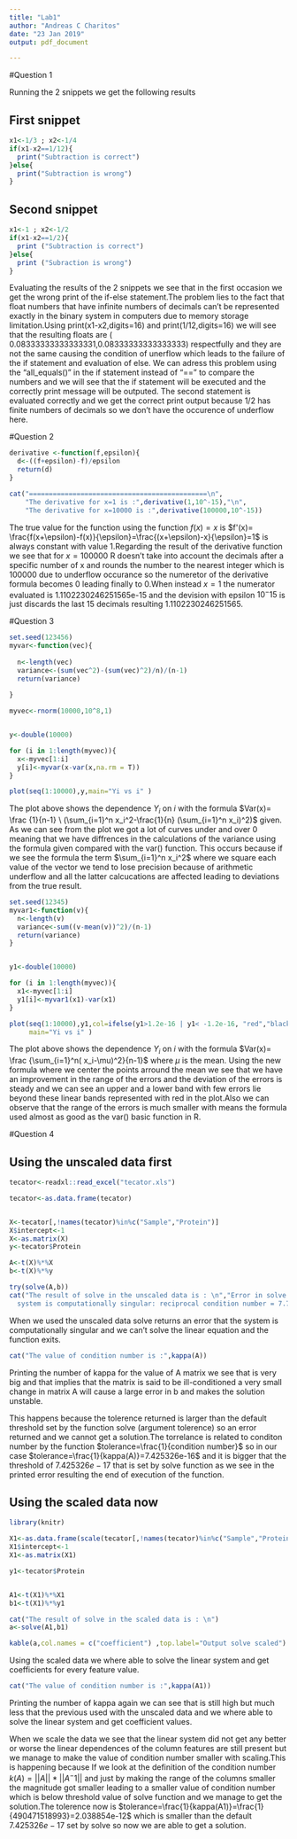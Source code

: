 ```yaml
---
title: "Lab1"
author: "Andreas C Charitos"
date: "23 Jan 2019"
output: pdf_document

---
```



#Question 1


Running the 2 snippets we get the following results 


First snippet
-------------

```r

x1<-1/3 ; x2<-1/4
if(x1-x2==1/12){
  print("Subtraction is correct")
}else{ 
  print("Subtraction is wrong")
}

```

Second snippet
--------------

```r
x1<-1 ; x2<-1/2
if(x1-x2==1/2){
  print ("Subtraction is correct")
}else{
  print ("Subraction is wrong")
}

```


Evaluating the results of the 2 snippets we see that in the first occasion we get the wrong print of the if-else statement.The problem lies to the fact that float numbers that have infinite numbers of decimals can't be represented exactly in the binary system in computers due to memory storage limitation.Using print(x1-x2,digits=16) and print(1/12,digits=16) we will see that the resulting floats are ( 0.08333333333333331,0.08333333333333333) respectfully and they are not the same causing the condition of unerflow which leads to the failure of the if statement and evaluation of else. 
We can adress this problem using the "all_equals()" in the if statement instead of "==" to compare the numbers and we will see that the if statement will be executed and the correctly print message will be outputed.
The second statement is evaluated correctly and we get the correct print output because 1/2 has finite numbers of decimals so we don't have the occurence of 
underflow here.


#Question 2


```r
derivative <-function(f,epsilon){
  d<-((f+epsilon)-f)/epsilon
  return(d)
}

cat("=============================================\n",
    "The derivative for x=1 is :",derivative(1,10^-15),"\n",
    "The derivative for x=10000 is :",derivative(100000,10^-15))

```


The true value for the function using the function $f(x)=x$ is $f'(x)= \frac{f(x+\epsilon)-f(x)}{\epsilon}=\frac{(x+\epsilon)-x}{\epsilon}=1$
is always constant with value 1.Regarding the result of the derivative function we see that for $x=100000$ R doesn't take into account the decimals after a specific number of x and rounds the number to the nearest integer which is 100000 due to underflow occurance so the numeretor of the derivative formula becomes 0 leading finally to 0.When instead $x=1$ the numerator evaluated is  1.1102230246251565e-15 and the devision with epsilon $10^-15$ is just discards the last 15 decimals resulting  1.1102230246251565.


#Question 3

```r
set.seed(123456)
myvar<-function(vec){
  
  n<-length(vec)
  variance<-(sum(vec^2)-(sum(vec)^2)/n)/(n-1)
  return(variance)
  
}

myvec<-rnorm(10000,10^8,1)


y<-double(10000)

for (i in 1:length(myvec)){
  x<-myvec[1:i]
  y[i]<-myvar(x-var(x,na.rm = T))
}

plot(seq(1:10000),y,main="Yi vs i" )

```


The plot above shows the dependence $Y_i$ on $i$ with the formula $Var(x)= \frac {1}{n-1} \ (\sum_{i=1}^n x_i^2-\frac{1}{n} (\sum_{i=1}^n x_i)^2)$ given.
As we can see from the plot we got a lot of curves  under and over 0 meaning that we have diffrences in the calculations of the variance using the formula given compared with the var() function. This occurs because if we see the formula the term $\sum_{i=1}^n x_i^2$ where we square each value of the vector we tend to lose precision because of arithmetic underflow and all the latter calcucations are affected leading to deviations from the true result.



```r
set.seed(12345)
myvar1<-function(v){
  n<-length(v)
  variance<-sum((v-mean(v))^2)/(n-1)
  return(variance)
}


y1<-double(10000)

for (i in 1:length(myvec)){
  x1<-myvec[1:i]
  y1[i]<-myvar1(x1)-var(x1)
}

plot(seq(1:10000),y1,col=ifelse(y1>1.2e-16 | y1< -1.2e-16, "red","black"),
     main="Yi vs i" )


```


The plot above shows the dependence $Y_i$ on $i$ with the formula $Var(x)= \frac {\sum_{i=1}^n( x_i-\mu)^2}{n-1}$ where $\mu$ is the mean.
Using the new formula where we center the points arround the mean we see that we have an improvement in the range of the errors and the deviation of the errors is steady and we can see an upper and a lower band with few errors lie beyond these linear bands represented with red in the plot.Also we can observe that the range of the errors is much smaller with means the formula used almost as good as the var() basic function in R.


#Question 4

Using the unscaled data first 
-----------------------------

```r

tecator<-readxl::read_excel("tecator.xls")

tecator<-as.data.frame(tecator)


X<-tecator[,!names(tecator)%in%c("Sample","Protein")]
X$intercept<-1
X<-as.matrix(X)
y<-tecator$Protein

A<-t(X)%*%X
b<-t(X)%*%y

try(solve(A,b))
cat("The result of solve in the unscaled data is : \n","Error in solve.default(A, b) : 
  system is computationally singular: reciprocal condition number = 7.78822e-17")

```

When we used the unscaled data solve returns an error that the system is computationally singular and we can't solve the linear equation and the function exits.



```r
cat("The value of condition number is :",kappa(A))

```

Printing the number of kappa for the value of A matrix we see that is very big and that implies that the matrix is said to be ill-conditioned a very small
change in matrix A will cause a large error in b and makes the solution unstable.

This happens because the tolerence returned  is larger than the default threshold set by the function solve (argument tolerence) so an error returned and we cannot get a solution.The torrelance is related to conditon number by the function $tolerance=\frac{1}{condition number}$ so in our case 
$tolerance=\frac{1}{kappa(A)}=7.425326e-16$ and it is bigger that the threshold of $7.425326e-17$ that is set by solve function as we see in the printed error resulting the end of execution of the function.


Using the scaled data now 
-------------------------


```r
library(knitr)

X1<-as.data.frame(scale(tecator[,!names(tecator)%in%c("Sample","Protein")]))
X1$intercept<-1
X1<-as.matrix(X1)

y1<-tecator$Protein


A1<-t(X1)%*%X1
b1<-t(X1)%*%y1

cat("The result of solve in the scaled data is : \n")
a<-solve(A1,b1)

kable(a,col.names = c("coefficient") ,top.label="Output solve scaled")

```


Using the scaled data we where able to solve the linear system and get coefficients for every feature value.



```r

cat("The value of condition number is :",kappa(A1))

```

Printing the number of kappa again we can see that is still high but much less that the previous used with the unscaled data and we where able to solve the
linear system and get coefficient values.

When we scale the data we see that the linear system did not get any better or worse the linear dependences of the column features are still present but we manage to make the value of condition number smaller with scaling.This is happening because If we look at the definition of the condition number $k(A)=||A||*||A^-1||$ and just by making the range of the columns smaller the magnitude got smaller leading to a smaller value of condition number which is below threshold value of solve function and we manage to get the solution.The tolerence now is $tolerance=\frac{1}{kappa(A1)}=\frac{1}{490471518993}=2.038854e-12$ which is smaller than the default $7.425326e-17$ set by solve so now we are able to 
get a solution.





